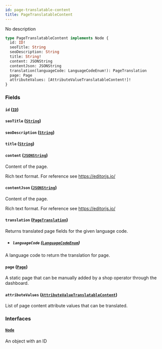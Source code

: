 ```yaml
---
id: page-translatable-content
title: PageTranslatableContent
---
```


No description

```graphql
type PageTranslatableContent implements Node {
  id: ID!
  seoTitle: String
  seoDescription: String
  title: String!
  content: JSONString
  contentJson: JSONString
  translation(languageCode: LanguageCodeEnum!): PageTranslation
  page: Page
  attributeValues: [AttributeValueTranslatableContent!]!
}
```

### Fields

#### `id` ([`ID`](../../../developer/api-reference/scalars/id))

#### `seoTitle` ([`String`](../../../developer/api-reference/scalars/string))

#### `seoDescription` ([`String`](../../../developer/api-reference/scalars/string))

#### `title` ([`String`](../../../developer/api-reference/scalars/string))

#### `content` ([`JSONString`](../../../developer/api-reference/scalars/jsonstring))

Content of the page.

Rich text format. For reference see https://editorjs.io/

#### `contentJson` ([`JSONString`](../../../developer/api-reference/scalars/jsonstring))

Content of the page.

Rich text format. For reference see https://editorjs.io/

#### `translation` ([`PageTranslation`](../../../developer/api-reference/objects/page-translation))

Returns translated page fields for the given language code.

- ##### `languageCode` ([`LanguageCodeEnum`](../../../developer/api-reference/enums/language-code-enum))

A language code to return the translation for page.

#### `page` ([`Page`](../../../developer/api-reference/objects/page))

A static page that can be manually added by a shop operator through the dashboard.

#### `attributeValues` ([`AttributeValueTranslatableContent`](../../../developer/api-reference/objects/attribute-value-translatable-content))

List of page content attribute values that can be translated.

### Interfaces

#### [`Node`](../../../developer/api-reference/interfaces/node)

An object with an ID
